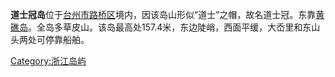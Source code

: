 {{expand|time=2009-10-20T03:34:56+00:00}}
{{unreferenced|time=2009-10-20T03:34:56+00:00}}
'''道士冠岛'''位于[[台州市|台州市]][[路桥区|路桥区]]境内，因该岛山形似“道士”之帽，故名道士冠。东靠[[黄礁岛|黄礁岛]]。全岛多草皮山。该岛最高处157.4米，东边陡峭，西面平缓，大岙里和东山头两处可停靠船舶。

[[Category:浙江岛屿|Category:浙江岛屿]]